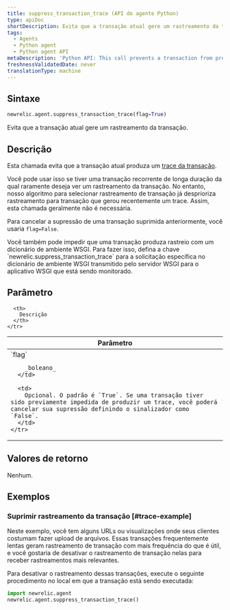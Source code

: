 ```yaml
---
title: suppress_transaction_trace (API do agente Python)
type: apiDoc
shortDescription: Evita que a transação atual gere um rastreamento da transação.
tags:
  - Agents
  - Python agent
  - Python agent API
metaDescription: 'Python API: This call prevents a transaction from producing a transaction trace.'
freshnessValidatedDate: never
translationType: machine
---
```


## Sintaxe

```py
newrelic.agent.suppress_transaction_trace(flag=True)
```

Evita que a transação atual gere um rastreamento da transação.

## Descrição

Esta chamada evita que a transação atual produza um [trace da transação](/docs/apm/transactions/transaction-traces/introduction-transaction-traces).

Você pode usar isso se tiver uma transação recorrente de longa duração da qual raramente deseja ver um rastreamento da transação. No entanto, nosso algoritmo para selecionar rastreamento de transação já desprioriza rastreamento para transação que gerou recentemente um trace. Assim, esta chamada geralmente não é necessária.

Para cancelar a supressão de uma transação suprimida anteriormente, você usaria `flag=False`.

<Callout variant="tip">
  Você também pode impedir que uma transação produza rastreio com um dicionário de ambiente WSGI. Para fazer isso, defina a chave `newrelic.suppress_transaction_trace` para a solicitação específica no dicionário de ambiente WSGI transmitido pelo servidor WSGI para o aplicativo WSGI que está sendo monitorado.
</Callout>

## Parâmetro

<table>
  <thead>
    <tr>
      <th width="25%">
        Parâmetro
      </th>

      <th>
        Descrição
      </th>
    </tr>
  </thead>

  <tbody>
    <tr>
      <td>
        `flag`

        _boleano_
      </td>

      <td>
        Opcional. O padrão é `True`. Se uma transação tiver sido previamente impedida de produzir um trace, você poderá cancelar sua supressão definindo o sinalizador como `False`.
      </td>
    </tr>
  </tbody>
</table>

## Valores de retorno

Nenhum.

## Exemplos

### Suprimir rastreamento da transação [#trace-example]

Neste exemplo, você tem alguns URLs ou visualizações onde seus clientes costumam fazer upload de arquivos. Essas transações frequentemente lentas geram rastreamento de transação com mais frequência do que é útil, e você gostaria de desativar o rastreamento de transação nelas para receber rastreamentos mais relevantes.

Para desativar o rastreamento dessas transações, execute o seguinte procedimento no local em que a transação está sendo executada:

```py
import newrelic.agent
newrelic.agent.suppress_transaction_trace()
```
